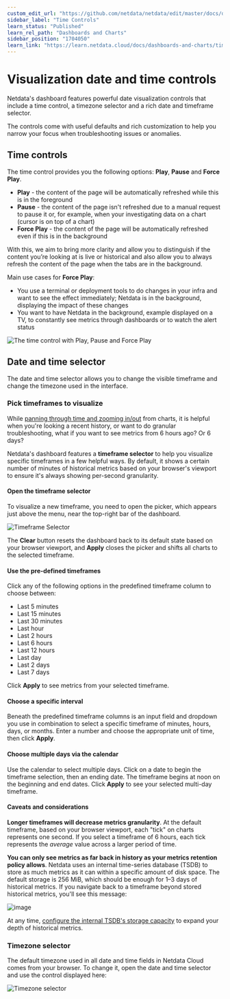 ```yaml
---
custom_edit_url: "https://github.com/netdata/netdata/edit/master/docs/dashboards-and-charts/visualization-date-and-time-controls.md"
sidebar_label: "Time Controls"
learn_status: "Published"
learn_rel_path: "Dashboards and Charts"
sidebar_position: "1704050"
learn_link: "https://learn.netdata.cloud/docs/dashboards-and-charts/time-controls"
---
```


# Visualization date and time controls

Netdata's dashboard features powerful date visualization controls that include a time control, a timezone selector and a rich date and timeframe selector.

The controls come with useful defaults and rich customization to help you narrow your focus when troubleshooting issues or anomalies.

## Time controls

The time control provides you the following options: **Play**, **Pause** and **Force Play**.

- **Play** - the content of the page will be automatically refreshed while this is in the foreground
- **Pause** - the content of the page isn't refreshed due to a manual request to pause it or, for example, when your investigating data on a chart (cursor is on top of a chart)
- **Force Play** - the content of the page will be automatically refreshed even if this is in the background

With this, we aim to bring more clarity and allow you to distinguish if the content you’re looking at is live or historical and also allow you to always refresh the content of the page when the tabs are in the background.

Main use cases for **Force Play**:

- You use a terminal or deployment tools to do changes in your infra and want to see the effect immediately; Netdata is in the background, displaying the impact of these changes
- You want to have Netdata in the background, example displayed on a TV, to constantly see metrics through dashboards or to watch the alert status

![The time control with Play, Pause and Force Play](https://user-images.githubusercontent.com/70198089/225850250-1fe12477-23f8-4b4d-b497-79b416963e10.png)

## Date and time selector

The date and time selector allows you to change the visible timeframe and change the timezone used in the interface.

### Pick timeframes to visualize

While [panning through time and zooming in/out](/docs/dashboards-and-charts/charts) from charts, it is helpful when you're looking a recent history, or want to do granular troubleshooting, what if you want to see metrics from 6 hours ago? Or 6 days?

Netdata's dashboard features a **timeframe selector** to help you visualize specific timeframes in a few helpful ways.
By default, it shows a certain number of minutes of historical metrics based on your browser's viewport to ensure it's always showing per-second granularity.

#### Open the timeframe selector

To visualize a new timeframe, you need to open the picker, which appears just above the menu, near the top-right bar of the dashboard.

![Timeframe Selector](https://user-images.githubusercontent.com/70198089/225850611-728936d9-7ca4-49fa-8d37-1ce73dd6f76c.png)

The **Clear** button resets the dashboard back to its default state based on your browser viewport, and **Apply** closes
the picker and shifts all charts to the selected timeframe.

#### Use the pre-defined timeframes

Click any of the following options in the predefined timeframe column to choose between:

- Last 5 minutes
- Last 15 minutes
- Last 30 minutes
- Last hour
- Last 2 hours
- Last 6 hours
- Last 12 hours
- Last day
- Last 2 days
- Last 7 days

Click **Apply** to see metrics from your selected timeframe.

#### Choose a specific interval

Beneath the predefined timeframe columns is an input field and dropdown you use in combination to select a specific timeframe of
minutes, hours, days, or months. Enter a number and choose the appropriate unit of time, then click **Apply**.

#### Choose multiple days via the calendar

Use the calendar to select multiple days. Click on a date to begin the timeframe selection, then an ending date. The
timeframe begins at noon on the beginning and end dates. Click **Apply** to see your selected multi-day timeframe.

#### Caveats and considerations

**Longer timeframes will decrease metrics granularity**. At the default timeframe, based on your browser viewport, each
"tick" on charts represents one second. If you select a timeframe of 6 hours, each tick represents the _average_ value
across a larger period of time.

**You can only see metrics as far back in history as your metrics retention policy allows**. Netdata uses an internal
time-series database (TSDB) to store as much metrics as it can within a specific amount of disk space. The default
storage is 256 MiB, which should be enough for 1–3 days of historical metrics. If you navigate back to a timeframe
beyond stored historical metrics, you'll see this message:

![image](https://user-images.githubusercontent.com/70198089/225851033-43b95164-a651-48f2-8915-6aac9739ed93.png)

At any time, [configure the internal TSDB's storage capacity](/docs/netdata-agent/configuration/database) to expand your
depth of historical metrics.

### Timezone selector

The default timezone used in all date and time fields in Netdata Cloud comes from your browser. To change it, open the
date and time selector and use the control displayed here:

![Timezone selector](https://user-images.githubusercontent.com/43294513/216628390-c3bd1cd2-349d-4523-b8d3-c7e68395f670.png)
